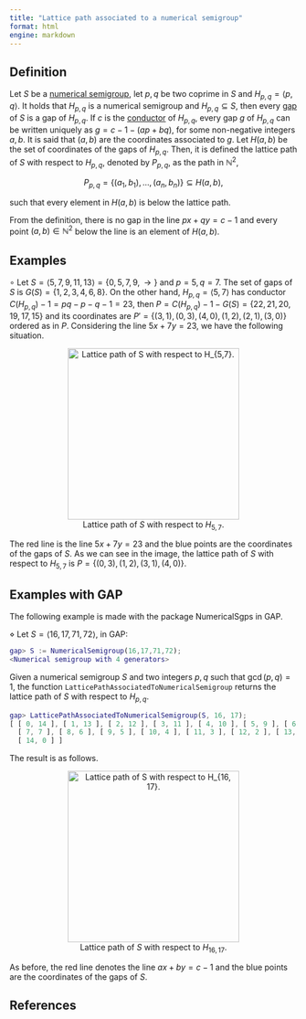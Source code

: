 ```yaml
---
title: "Lattice path associated to a numerical semigroup"
format: html
engine: markdown
---
```


<!-- Geometrical-illustration-NS -->

## Definition

Let $S$ be a [numerical semigroup](Numerical-semigroup.qmd), let $p,q$ be two coprime in $S$ and $H_{p,q} = \langle p, q \rangle$. It holds that $H_{p,q}$ is a numerical semigroup and $H_{p,q} \subseteq S$, then every [gap](Gap.qmd) of $S$ is a gap of $H_{p,q}$. If $c$ is the [conductor](Conductor.qmd) of $H_{p,q}$, every gap $g$ of $H_{p,q}$ can be written uniquely as $g = c - 1 - (ap + bq)$, for some non-negative integers $a,b$. It is said that $(a,b)$ are the coordinates associated to $g$. Let $H(a,b)$ be the set of coordinates of the gaps of $H_{p,q}$. Then, it is defined the lattice path of $S$ with respect to $H_{p,q}$, denoted by $P_{p,q}$, as the path in $\mathbb{N}^2$,

$$
P_{p,q} = \{(a_1, b_1), \ldots, (a_n, b_n) \} \subseteq H(a,b),
$$

such that every element in $H(a,b)$ is below the lattice path.

From the definition, there is no gap in the line $px + qy = c-1$ and every point $(a,b) \in \mathbb{N}^2$ below the line is an element of $H(a,b)$.

## Examples

$\circ$ Let $S = \langle 5, 7, 9, 11, 13 \rangle = \{0, 5, 7, 9, \rightarrow\}$ and $p = 5, q = 7$. The set of gaps of $S$ is $G(S) = \{1, 2, 3, 4, 6, 8\}$. On the other hand, $H_{p,q} = \langle 5, 7 \rangle$ has conductor $C(H_{p,q})-1 = pq - p - q -1 = 23$, then $P = C(H_{p,q}) - 1 - G(S) = \{22, 21, 20, 19, 17, 15\}$ and its coordinates are $P' = \{(3,1), (0,3), (4,0), (1,2), (2,1), (3,0)\}$ ordered as in $P$. Considering the line $5x + 7y = 23$, we have the following situation.

::: {style="text-align:center;"}
![Lattice path of $S$ with respect to $H_{5,7}$.](../Images/Image_example1_lattice_path.png){width="300px" height="300px"}
:::

The red line is the line $5x + 7y = 23$ and the blue points are the coordinates of the gaps of $S$. As we can see in the image, the lattice path of $S$ with respect to $H_{5,7}$ is $P = \{(0,3), (1,2), (3,1), (4,0)\}$.

## Examples with GAP

The following example is made with the package NumericalSgps in GAP.

$\diamond$ Let $S = \langle 16,17,71,72 \rangle$, in GAP:

``` gap
gap> S := NumericalSemigroup(16,17,71,72);
<Numerical semigroup with 4 generators>
```

Given a numerical semigroup $S$ and two integers $p,q$ such that $\gcd (p,q) = 1$, the function `LatticePathAssociatedToNumericalSemigroup` returns the lattice path of $S$ with respect to $H_{p,q}$.

``` gap
gap> LatticePathAssociatedToNumericalSemigroup(S, 16, 17);
[ [ 0, 14 ], [ 1, 13 ], [ 2, 12 ], [ 3, 11 ], [ 4, 10 ], [ 5, 9 ], [ 6, 8 ],
  [ 7, 7 ], [ 8, 6 ], [ 9, 5 ], [ 10, 4 ], [ 11, 3 ], [ 12, 2 ], [ 13, 1 ],
  [ 14, 0 ] ]
```

The result is as follows.

::: {style="text-align:center;"}
![Lattice path of $S$ with respect to $H_{16, 17}$.](../Images/Image_example2_lattice_path.png){width="300px" height="300px"}
:::

As before, the red line denotes the line $ax + by = c-1$ and the blue points are the coordinates of the gaps of $S$.

## References
